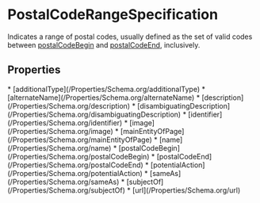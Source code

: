  
# PostalCodeRangeSpecification

Indicates a range of postal codes, usually defined as the set of valid codes between <a class="localLink" href="/postalCodeBegin">postalCodeBegin</a> and <a class="localLink" href="/postalCodeEnd">postalCodeEnd</a>, inclusively.

## Properties

<Grid>
* [additionalType](/Properties/Schema.org/additionalType)
* [alternateName](/Properties/Schema.org/alternateName)
* [description](/Properties/Schema.org/description)
* [disambiguatingDescription](/Properties/Schema.org/disambiguatingDescription)
* [identifier](/Properties/Schema.org/identifier)
* [image](/Properties/Schema.org/image)
* [mainEntityOfPage](/Properties/Schema.org/mainEntityOfPage)
* [name](/Properties/Schema.org/name)
* [postalCodeBegin](/Properties/Schema.org/postalCodeBegin)
* [postalCodeEnd](/Properties/Schema.org/postalCodeEnd)
* [potentialAction](/Properties/Schema.org/potentialAction)
* [sameAs](/Properties/Schema.org/sameAs)
* [subjectOf](/Properties/Schema.org/subjectOf)
* [url](/Properties/Schema.org/url)
</Grid>

